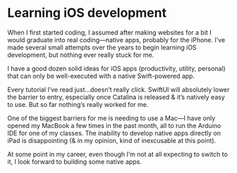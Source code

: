 # Learning iOS development

When I first started coding, I assumed after making websites for a bit I would graduate into real coding—native apps, probably for the iPhone. I’ve made several small attempts over the years to begin learning iOS development, but nothing ever really stuck for me.

I have a good dozen solid ideas for iOS apps (productivity, utility, personal) that can only be well-executed with a native Swift-powered app.

Every tutorial I’ve read just…doesn’t really click. SwiftUI will absolutely lower the barrier to entry, especially once Catalina is released & it’s natively easy to use. But so far nothing’s really worked for me.

One of the biggest barriers for me is needing to use a Mac—I have only opened my MacBook a few times in the past month, all to run the Arduino IDE for one of my classes. The inability to develop native apps directly on iPad is disappointing (& in my opinion, kind of inexcusable at this point).

At some point in my career, even though I’m not at all expecting to switch to it, I look forward to building some native apps.
